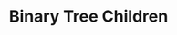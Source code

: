 ---
id: "ds_easy_020"
questionType: "MULTIPLE_CHOICE"
title: "Binary Tree Children"
description: "How many children can a node in a binary tree have?"
difficulty: "EASY"
category: "Data Structures"
options:
  - "1"
  - "2"
  - "3"
  - "Unlimited"
correctAnswer: 1
---